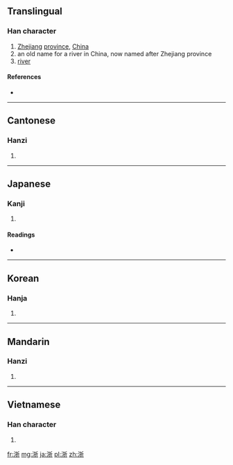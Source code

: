 ==Translingual==

===Han character===
{{Han char|rn=85|rad=水|as=07|sn=10|four=3212<sub>1</sub>|canj=水手竹中 (EQHL)}}

# [[Zhejiang]] [[province]], [[China]]
# an old name for a river in China, now named after Zhejiang province
# [[river]]

====References====
* {{Han ref|kx=0623.210|dkj=17458|dj=1021.100|hdz=31618.200|uh=6D59|ud=27993|bh=AEFD|bd=44797}}

----

==Cantonese==

===Hanzi===
{{yue-hanzi|jyut=|y=jit3}}

# {{defn|Cantonese|sort=水07}}

----

==Japanese==

===Kanji===
{{ja-kanji|grade=|rs=水07}}

# {{defn|Japanese|sort=水07}}

====Readings====
* {{ja-readings|on=[[せつ]] (setsu)|kun=[[よなげる]] (yonageru)}}

----

==Korean==

===Hanja===
{{ko-hanja|hangeul=절|eumhun=강|rv=jeol|mr=chŏl|y=cel}}

# {{defn|Korean|sort=水07}}

----

==Mandarin==

===Hanzi===
{{cmn-hanzi|pin=[[zhè]] ([[zhe4]])|wg=che<sup>4</sup>}}

# {{defn|Mandarin|sort=水07}}

----

==Vietnamese==

===Han character===
{{vi-hantu|[[chiết]]|rs=水07}}

# {{defn|Vietnamese|sort=水07}}

[[fr:浙]]
[[mg:浙]]
[[ja:浙]]
[[pl:浙]]
[[zh:浙]]
